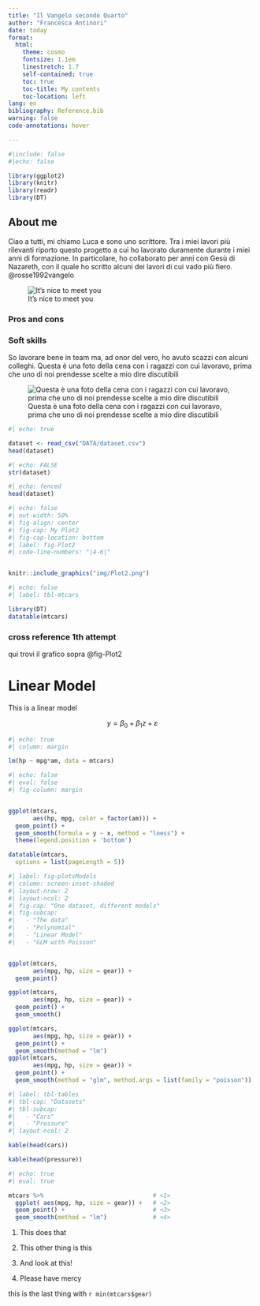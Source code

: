 ```yaml
---
title: "Il Vangelo secondo Quarto"
author: "Francesca Antinori"
date: today
format: 
  html:
    theme: cosmo
    fontsize: 1.1em
    linestretch: 1.7
    self-contained: true  
    toc: true                
    toc-title: My contents   
    toc-location: left       
lang: en
bibliography: Reference.bib
warning: false
code-annotations: hover

---
```


```r
#|include: false
#|echo: false

library(ggplot2)
library(knitr)
library(readr)
library(DT)
```


## About me 

Ciao a tutti, mi chiamo Luca e sono uno scrittore. Tra i miei lavori più rilevanti riporto questo progetto a cui ho lavorato duramente durante i miei anni di formazione. In particolare, ho collaborato per anni con Gesù di Nazareth, con il quale ho scritto alcuni dei lavori di cui vado più fiero. @rosse1992vangelo

![It's nice to meet you](Img/Image1.jpg)

### Pros and cons 

::: {.callout-warning collapse="true"}

### Soft skills

So lavorare bene in team ma, ad onor del vero, ho avuto scazzi con alcuni colleghi. Questa è una foto della cena con i ragazzi con cui lavoravo, prima che uno di noi prendesse scelte a mio dire discutibili

![Questa è una foto della cena con i ragazzi con cui lavoravo, prima che uno di noi prendesse scelte a mio dire discutibili](Img/Image2.jpeg)


:::

```r
#| echo: true

dataset <- read_csv("DATA/dataset.csv")
head(dataset)


```

```r
#| echo: FALSE
str(dataset)

```

```r
#| echo: fenced
head(dataset)

```

```r
#| echo: false
#| out-width: 50%
#| fig-align: center
#| fig-cap: My Plot2
#| fig-cap-location: bottom
#| label: fig-Plot2
#| code-line-numbers: "|4-6|"


knitr::include_graphics("img/Plot2.png")
```


```r
#| echo: false
#| label: tbl-mtcars

library(DT)
datatable(mtcars)

```




### cross reference 1th attempt 

qui trovi il grafico sopra @fig-Plot2


# Linear Model 

This is a linear model 

$$y = \beta_0 + \beta_1 z + \varepsilon$$
```r
#| echo: true
#| column: margin

lm(hp ~ mpg*am, data = mtcars)

```
```r
#| echo: false
#| eval: false
#| fig-column: margin


ggplot(mtcars, 
       aes(hp, mpg, color = factor(am))) +
  geom_point() +
  geom_smooth(formula = y ~ x, method = "loess") +
  theme(legend.position = 'bottom')

datatable(mtcars,
  options = list(pageLength = 5))

```
```r
#| label: fig-plotsModels
#| column: screen-inset-shaded
#| layout-nrow: 2
#| layout-ncol: 2
#| fig-cap: "One dataset, different models" 
#| fig-subcap:
#|   - "The data"
#|   - "Polynomial"
#|   - "Linear Model"
#|   - "GLM with Poisson" 


ggplot(mtcars,
       aes(mpg, hp, size = gear)) +
  geom_point()

ggplot(mtcars,
       aes(mpg, hp, size = gear)) +
  geom_point() + 
  geom_smooth()

ggplot(mtcars,
       aes(mpg, hp, size = gear)) +
  geom_point() + 
  geom_smooth(method = "lm")
ggplot(mtcars,
       aes(mpg, hp, size = gear)) +
  geom_point() + 
  geom_smooth(method = "glm", method.args = list(family = "poisson"))


```


```r
#| label: tbl-tables
#| tbl-cap: "Datasets"
#| tbl-subcap: 
#|   - "Cars"
#|   - "Pressure"
#| layout-ncol: 2

kable(head(cars))

kable(head(pressure))
```
```r
#| echo: true
#| eval: true

mtcars %>%                               # <1>
  ggplot( aes(mpg, hp, size = gear)) +   # <2>
  geom_point() +                         # <3>    
  geom_smooth(method = "lm")             # <4>
```
1. This does that

2. This other thing is this

3. And look at this!

4. Please have mercy


this is the last thing with `r min(mtcars$gear)`

